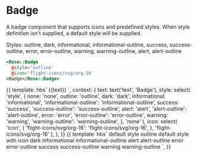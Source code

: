 
<Meta title="Rose/Badge" component="Badge" />

# Badge

A badge component that supports icons and predefined styles.
When style definition isn't supplied, a default style will be supplied.

Styles: outline, dark, informational, informational-outline, success, success-outline, error, error-outline, warning, warning-outline, alert, alert-outline

```handlebars
<Rose::Badge
  @style='outline'
  @icon='flight-icons/svg/org-16'
>Badge</Rose::Badge>
```

<Preview>
  <Story name="Basic">
    {{
      template: hbs`<Rose::Badge
      @style={{style}}
      @icon={{icon}}>
      {{text}}
      </Rose::Badge>`,
      context: {
        text: text('text', 'Badge'),
        style: select(
          'style',
          {
            none: 'none',
            outline: 'outline',
            dark: 'dark',
            informational: 'informational',
            'informational-outline': 'informational-outline',
            success: 'success',
            'success-outline': 'success-outline',
            alert: 'alert',
            'alert-outline': 'alert-outline',
            error: 'error',
            'error-outline': 'error-outline',
            warning: 'warning',
            'warning-outline': 'warning-outline',
          },
          'none'
        ),
        icon: select(
          'icon',
          {
            'flight-icons/svg/org-16': 'flight-icons/svg/org-16',
          },
          'flight-icons/svg/org-16'
        ),
      },
    }}
  </Story>
</Preview>

<Preview>
  <Story name="Style legend">
    {{
      template: hbs`
    <Rose::Badge>default style</Rose::Badge>
    <Rose::Badge @style="outline">outline</Rose::Badge>
    <Rose::Badge @icon="flight-icons/svg/org-16">default style with icon</Rose::Badge>
    <Rose::Badge @style="dark">dark</Rose::Badge>
    <Rose::Badge @style="informational">informational</Rose::Badge>
    <Rose::Badge @style="informational-outline">informational-outline</Rose::Badge>
    <Rose::Badge @style="alert">alert</Rose::Badge>
    <Rose::Badge @style="alert-outline">alert-outline</Rose::Badge>
    <Rose::Badge @style="error">error</Rose::Badge>
    <Rose::Badge @style="error-outline">error-outline</Rose::Badge>
    <Rose::Badge @style="success">success</Rose::Badge>
    <Rose::Badge @style="success-outline">success-outline</Rose::Badge>
    <Rose::Badge @style="warning">warning</Rose::Badge>
    <Rose::Badge @style="warning-outline">warning-outline</Rose::Badge>
    `,
    }}
  </Story>
</Preview>
